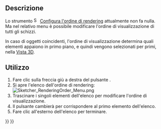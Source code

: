 <languages/>

{{Docnav/it
|[[Sketcher_Snap/it|Attiva/disattiva aggancio]]
|[[Sketcher_StopOperation/it|Interrompi l'operazione]]
|[[Sketcher_Workbench/it|Sketcher]]
|IconL=Sketcher_Snap.svg
|IconR=Sketcher_StopOperation.svg
|IconC=Workbench_Sketcher.svg
}}

{{GuiCommand/it
|Name=Sketcher RenderingOrder
|Name/it=Sketcher Configura l'ordine di rendering
|Workbenches=[[Sketcher_Workbench/it|Sketcher]]
|Version=0.21
}}

<span id="Description"></span>
== Descrizione ==

<div class="mw-translate-fuzzy">
Lo strumento [[Image:Sketcher_RenderingOrder.svg|16px]] [[Sketcher_RenderingOrder/it|Configura l'ordine di rendering]] attualmente non fa nulla. Ma nel relativo menu è possibile modificare l'ordine di visualizzazione di tutti gli schizzi.
</div>

In caso di oggetti coincidenti, l'ordine di visualizzazione determina quali elementi appaiono in primo piano, e quindi vengono selezionati per primi, nella [[3D_view/it|Vista 3D]].

<span id="Usage"></span>
== Utilizzo ==

# Fare clic sulla freccia giù a destra del pulsante {{Button|[[Image:Sketcher_RenderingOrder.svg|16px]] [[Sketcher_RenderingOrder/it|Configura l'ordine di rendering]]}}.
# Si apre l'elenco dell'ordine di rendering:<br>[[File:Sketcher_RenderingOrder_Menu.png]]
# Trascinare i singoli elementi dell'elenco per modificare l'ordine di visualizzazione.
# Il pulsante cambierà per corrispondere al primo elemento dell'elenco.
# Fare clic all'esterno dell'elenco per terminare.


{{Docnav/it
|[[Sketcher_Snap/it|Attiva/disattiva aggancio]]
|[[Sketcher_StopOperation/it|Interrompi l'operazione]]
|[[Sketcher_Workbench/it|Sketcher]]
|IconL=Sketcher_Snap.svg
|IconR=Sketcher_StopOperation.svg
|IconC=Workbench_Sketcher.svg
}}

{{Sketcher_Tools_navi{{#translation:}}}}
{{Userdocnavi{{#translation:}}}}